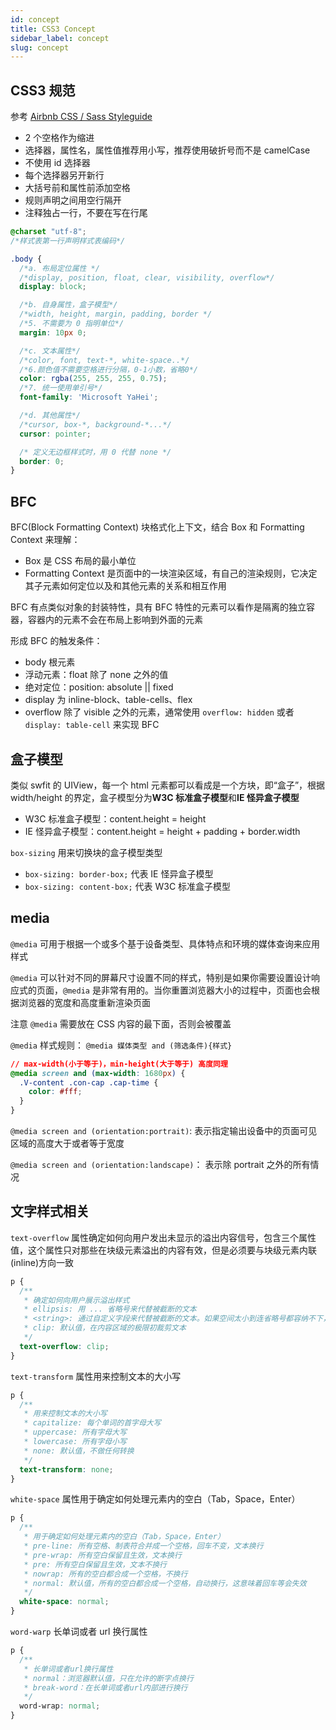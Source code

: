 ```yaml
---
id: concept
title: CSS3 Concept
sidebar_label: concept
slug: concept
---
```


## CSS3 规范

参考 [Airbnb CSS / Sass Styleguide](https://github.com/airbnb/css)

- 2 个空格作为缩进
- 选择器，属性名，属性值推荐用小写，推荐使用破折号而不是 camelCase
- 不使用 id 选择器
- 每个选择器另开新行
- 大括号前和属性前添加空格
- 规则声明之间用空行隔开
- 注释独占一行，不要在写在行尾

```css
@charset "utf-8";
/*样式表第一行声明样式表编码*/

.body {
  /*a. 布局定位属性 */
  /*display, position, float, clear, visibility, overflow*/
  display: block;

  /*b. 自身属性，盒子模型*/
  /*width, height, margin, padding, border */
  /*5. 不需要为 0 指明单位*/
  margin: 10px 0;

  /*c. 文本属性*/
  /*color, font, text-*, white-space..*/
  /*6.颜色值不需要空格进行分隔，0-1小数，省略0*/
  color: rgba(255, 255, 255, 0.75);
  /*7. 统一使用单引号*/
  font-family: 'Microsoft YaHei';

  /*d. 其他属性*/
  /*cursor, box-*, background-*...*/
  cursor: pointer;

  /* 定义无边框样式时，用 0 代替 none */
  border: 0;
}
```

## BFC

BFC(Block Formatting Context) 块格式化上下文，结合 Box 和 Formatting Context 来理解：

- Box 是 CSS 布局的最小单位
- Formatting Context 是页面中的一块渲染区域，有自己的渲染规则，它决定其子元素如何定位以及和其他元素的关系和相互作用

BFC 有点类似对象的封装特性，具有 BFC 特性的元素可以看作是隔离的独立容器，容器内的元素不会在布局上影响到外面的元素

形成 BFC 的触发条件：

- body 根元素
- 浮动元素：float 除了 none 之外的值
- 绝对定位：position: absolute || fixed
- display 为 inline-block、table-cells、flex
- overflow 除了 visible 之外的元素，通常使用 `overflow: hidden` 或者 `display: table-cell` 来实现 BFC

## 盒子模型

类似 swfit 的 UIView，每一个 html 元素都可以看成是一个方块，即“盒子”，根据 width/height 的界定，盒子模型分为**W3C 标准盒子模型**和**IE 怪异盒子模型**

- W3C 标准盒子模型：content.height = height
- IE 怪异盒子模型：content.height = height + padding + border.width

`box-sizing` 用来切换块的盒子模型类型

- `box-sizing: border-box;` 代表 IE 怪异盒子模型
- `box-sizing: content-box;` 代表 W3C 标准盒子模型

## media

`@media` 可用于根据一个或多个基于设备类型、具体特点和环境的媒体查询来应用样式

`@media` 可以针对不同的屏幕尺寸设置不同的样式，特别是如果你需要设置设计响应式的页面，`@media` 是非常有用的。当你重置浏览器大小的过程中，页面也会根据浏览器的宽度和高度重新渲染页面

注意 `@media` 需要放在 CSS 内容的最下面，否则会被覆盖

`@media` 样式规则： `@media 媒体类型 and (筛选条件){样式}`

```css
// max-width(小于等于)，min-height(大于等于) 高度同理
@media screen and (max-width: 1680px) {
  .V-content .con-cap .cap-time {
    color: #fff;
  }
}
```

`@media screen and (orientation:portrait)`: 表示指定输出设备中的页面可见区域的高度大于或者等于宽度

`@media screen and (orientation:landscape)`： 表示除 portrait 之外的所有情况

## 文字样式相关

`text-overflow` 属性确定如何向用户发出未显示的溢出内容信号，包含三个属性值，这个属性只对那些在块级元素溢出的内容有效，但是必须要与块级元素内联(inline)方向一致

```css
p {
  /**
   * 确定如何向用户展示溢出样式
   * ellipsis: 用 ... 省略号来代替被截断的文本
   * <string>: 通过自定义字段来代替被截断的文本。如果空间太小到连省略号都容纳不下，那么这个字符串也会被截断
   * clip: 默认值，在内容区域的极限初裁剪文本
   */
  text-overflow: clip;
}
```

`text-transform` 属性用来控制文本的大小写

```css
p {
  /**
   * 用来控制文本的大小写
   * capitalize: 每个单词的首字母大写
   * uppercase: 所有字母大写
   * lowercase: 所有字母小写
   * none: 默认值，不做任何转换
   */
  text-transform: none;
}
```

`white-space` 属性用于确定如何处理元素内的空白（Tab，Space，Enter）

```css
p {
  /**
   * 用于确定如何处理元素内的空白（Tab，Space，Enter）
   * pre-line: 所有空格、制表符合并成一个空格，回车不变，文本换行
   * pre-wrap: 所有空白保留且生效，文本换行
   * pre: 所有空白保留且生效，文本不换行
   * nowrap: 所有的空白都合成一个空格，不换行
   * normal: 默认值，所有的空白都合成一个空格，自动换行，这意味着回车等会失效
   */
  white-space: normal;
}
```

`word-warp` 长单词或者 url 换行属性

```css
p {
  /**
   * 长单词或者url换行属性
   * normal：浏览器默认值，只在允许的断字点换行
   * break-word：在长单词或者url内部进行换行
   */
  word-wrap: normal;
}
```
